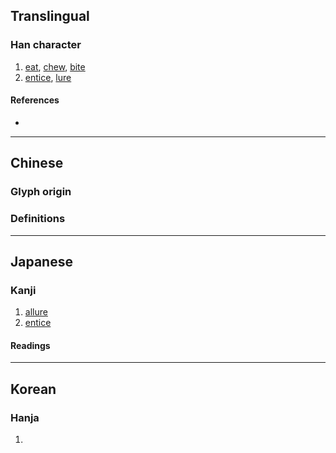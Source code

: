 {{also|啖}}
{{character info}}
==Translingual==

===Han character===
{{Han char|rn=30|rad=口|as=08|sn=11|four=67077|canj=RNHX|ids=⿰口臽}}

# [[eat]], [[chew]], [[bite]]
# [[entice]], [[lure]]

====References====
* {{Han ref|kx=0196.040|dkj=03825|dj=0417.050|hdz=10644.080|uh=5557|ud=21847|bh=B0E8|bd=45288}}

----

==Chinese==

===Glyph origin===
{{Han etym}}

===Definitions===
{{zh-see|啖|v}}

----

==Japanese==

===Kanji===
{{ja-kanji|grade=|rs=口08}}

# [[allure]]
# [[entice]]

====Readings====
{{ja-readings
|goon=だん<だむ
|kanon=たん<たむ
|kun=く-う, くらう, くらわす}}

----

==Korean==

===Hanja===
{{ko-hanja|hangeul=담|rv=dam|mr=tam}}

# {{rfdef|ko|sort=口08}}